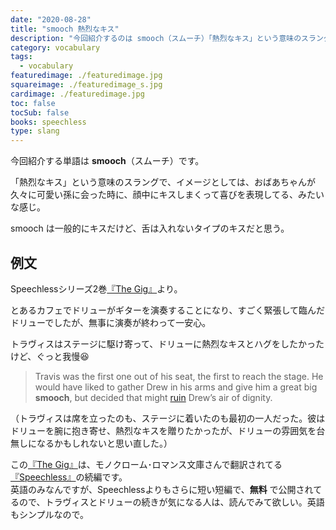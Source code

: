 ```yaml
---
date: "2020-08-28"
title: "smooch 熱烈なキス"
description: "今回紹介するのは smooch（スムーチ）「熱烈なキス」という意味のスラングです。例文は、Speechlessシリーズ2巻『The Gig』より"
category: vocabulary
tags:
  - vocabulary
featuredimage: ./featuredimage.jpg
squareimage: ./featuredimage_s.jpg
cardimage: ./featuredimage.jpg
toc: false
tocSub: false
books: speechless
type: slang
---
```



今回紹介する単語は __smooch__（スムーチ）です。  

「熱烈なキス」という意味のスラングで、イメージとしては、おばあちゃんが久々に可愛い孫に会った時に、顔中にキスしまくって喜びを表現してる、みたいな感じ。

smooch は一般的にキスだけど、舌は入れないタイプのキスだと思う。

## 例文

Speechlessシリーズ2巻[『The Gig』](https://www.amazon.co.jp/dp/B0722W3LRN?tag=muchimemo-22)より。

とあるカフェでドリューがギターを演奏することになり、すごく緊張して臨んだドリューでしたが、無事に演奏が終わって一安心。

トラヴィスはステージに駆け寄って、ドリューに熱烈なキスとハグをしたかったけど、ぐっと我慢😆

<Blockquote book srcBook="theGig" lang="en">
Travis was the first one out of his seat, the first to reach the stage. He would have liked to gather Drew in his arms and give him a great big <strong>smooch</strong>, but decided that might <a href="/vocabulary/ruin/">ruin</a> Drew’s air of dignity.
</Blockquote>

<p className="translation">（トラヴィスは席を立ったのも、ステージに着いたのも最初の一人だった。彼はドリューを腕に抱き寄せ、熱烈なキスを贈りたかったが、ドリューの雰囲気を台無しになるかもしれないと思い直した。）</p>

この[『The Gig』](https://www.amazon.co.jp/dp/B0722W3LRN?tag=muchimemo-22)は、モノクローム･ロマンス文庫さんで翻訳されてる[『Speechless』](https://www.amazon.co.jp/dp/B01BL25AC8?tag=muchimemo-22)の続編です。  
英語のみなんですが、Speechlessよりもさらに短い短編で、__無料__ で公開されてるので、トラヴィスとドリューの続きが気になる人は、読んでみて欲しい。英語もシンプルなので。

<VocabularyFooter book="theGig" />

